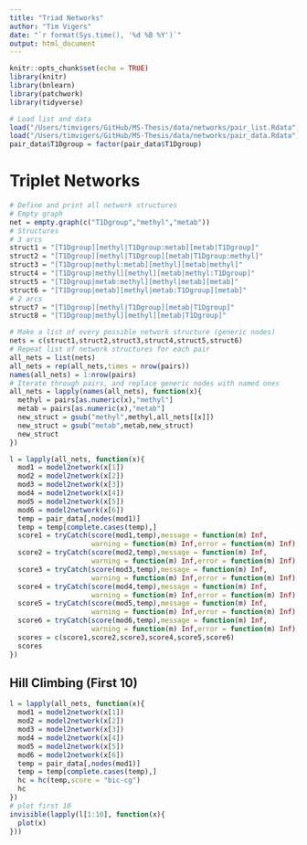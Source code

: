 ```yaml
---
title: "Triad Networks"
author: "Tim Vigers"
date: "`r format(Sys.time(), '%d %B %Y')`"
output: html_document
---
```


```r
knitr::opts_chunk$set(echo = TRUE)
library(knitr)
library(bnlearn)
library(patchwork)
library(tidyverse)
```

```r
# Load list and data
load("/Users/timvigers/GitHub/MS-Thesis/data/networks/pair_list.Rdata")
load("/Users/timvigers/GitHub/MS-Thesis/data/networks/pair_data.Rdata")
pair_data$T1Dgroup = factor(pair_data$T1Dgroup)
```

# Triplet Networks

```r
# Define and print all network structures
# Empty graph
net = empty.graph(c("T1Dgroup","methyl","metab"))
# Structures
# 3 arcs
struct1 = "[T1Dgroup][methyl|T1Dgroup:metab][metab|T1Dgroup]"
struct2 = "[T1Dgroup][methyl|T1Dgroup][metab|T1Dgroup:methyl]"
struct3 = "[T1Dgroup|methyl:metab][methyl][metab|methyl]"
struct4 = "[T1Dgroup|methyl][methyl][metab|methyl:T1Dgroup]"
struct5 = "[T1Dgroup|metab:methyl][methyl|metab][metab]"
struct6 = "[T1Dgroup|metab][methyl|metab:T1Dgroup][metab]"
# 2 arcs
struct7 = "[T1Dgroup][methyl|T1Dgroup][metab|T1Dgroup]"
struct8 = "[T1Dgroup|methyl][methyl][metab|T1Dgroup]"
```

```r
# Make a list of every possible network structure (generic nodes)
nets = c(struct1,struct2,struct3,struct4,struct5,struct6)
# Repeat list of network structures for each pair
all_nets = list(nets)
all_nets = rep(all_nets,times = nrow(pairs))
names(all_nets) = 1:nrow(pairs)
# Iterate through pairs, and replace generic nodes with named ones
all_nets = lapply(names(all_nets), function(x){
  methyl = pairs[as.numeric(x),"methyl"]
  metab = pairs[as.numeric(x),"metab"]
  new_struct = gsub("methyl",methyl,all_nets[[x]])
  new_struct = gsub("metab",metab,new_struct)
  new_struct
})
```

```r
l = lapply(all_nets, function(x){
  mod1 = model2network(x[1])
  mod2 = model2network(x[2])
  mod3 = model2network(x[3])
  mod4 = model2network(x[4])
  mod5 = model2network(x[5])
  mod6 = model2network(x[6])
  temp = pair_data[,nodes(mod1)]
  temp = temp[complete.cases(temp),]
  score1 = tryCatch(score(mod1,temp),message = function(m) Inf,
                    warning = function(m) Inf,error = function(m) Inf)
  score2 = tryCatch(score(mod2,temp),message = function(m) Inf,
                    warning = function(m) Inf,error = function(m) Inf)
  score3 = tryCatch(score(mod3,temp),message = function(m) Inf,
                    warning = function(m) Inf,error = function(m) Inf)
  score4 = tryCatch(score(mod4,temp),message = function(m) Inf,
                    warning = function(m) Inf,error = function(m) Inf)
  score5 = tryCatch(score(mod5,temp),message = function(m) Inf,
                    warning = function(m) Inf,error = function(m) Inf)
  score6 = tryCatch(score(mod6,temp),message = function(m) Inf,
                    warning = function(m) Inf,error = function(m) Inf)
  scores = c(score1,score2,score3,score4,score5,score6)
  scores
})
```

## Hill Climbing (First 10)

```r
l = lapply(all_nets, function(x){
  mod1 = model2network(x[1])
  mod2 = model2network(x[2])
  mod3 = model2network(x[3])
  mod4 = model2network(x[4])
  mod5 = model2network(x[5])
  mod6 = model2network(x[6])
  temp = pair_data[,nodes(mod1)]
  temp = temp[complete.cases(temp),]
  hc = hc(temp,score = "bic-cg")
  hc
})
# plot first 10
invisible(lapply(l[1:10], function(x){
  plot(x)
}))
```